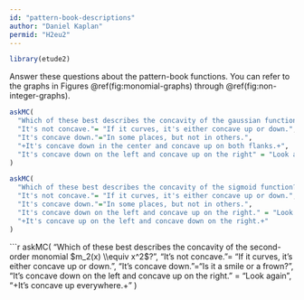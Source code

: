 ```yaml
---
id: "pattern-book-descriptions"
author: "Daniel Kaplan"
permid: "H2eu2"
---
```


```r
library(etude2)
```

Answer these questions about the pattern-book functions. You can refer to the graphs in Figures \@ref(fig:monomial-graphs) through \@ref(fig:non-integer-graphs).

```r
askMC(
  "Which of these best describes the concavity of the gaussian function?",
  "It's not concave."= "If it curves, it's either concave up or down.",
  "It's concave down."="In some places, but not in others.",
  "+It's concave down in the center and concave up on both flanks.+",
  "It's concave down on the left and concave up on the right" = "Look again"
)
```

```r
askMC(
  "Which of these best describes the concavity of the sigmoid function?",
  "It's not concave."= "If it curves, it's either concave up or down.",
  "It's concave down."="In some places, but not in others.",
  "It's concave down on the left and concave up on the right." = "Look again",
  "+It's concave up on the left and concave down on the right.+"
)
```

```r
askMC(
  "Which of these best describes the concavity of the second-order monomial $m_2(x) \\equiv x^2$?",
  "It's not concave."= "If it curves, it's either concave up or down.",
  "It's concave down."="Is it a smile or a frown?",
  "It's concave down on the left and concave up on the right." = "Look again",
  "+It's concave up everywhere.+"
)
